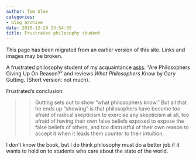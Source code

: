 ```yaml
---
author: Tom Slee
categories:
- blog archive
date: 2010-12-29 23:54:55
title: Frustrated philosophy student
---
```


::: {.callout-note}

This page has been migrated from an earlier version of this site. 
Links and images may be broken.

:::



				

A frustrated philosophy student of my acquaintance [asks](http://screwplato.wordpress.com/2010/12/29/are-philosophers-giving-up-on-reason/): "Are Philosophers Giving Up On Reason?" and reviews _What Philosophers Know_ by Gary Gutting. (Short version: not much).




Frustrated's conclusion:




<blockquote>

> 
> Gutting sets out to show “what philosophers know.” But all that he ends up “showing” is that philosophers have become too afraid of radical skepticism to exercise any skepticism at all, too afraid of having their own false beliefs exposed to expose the false beliefs of others, and too distrustful of their own reason to accept it when it leads them counter to their intuition.
> 
> 
</blockquote>




I don't know the book, but I do think philosophy must do a better job if it wants to hold on to students who care about the state of the world.


		
